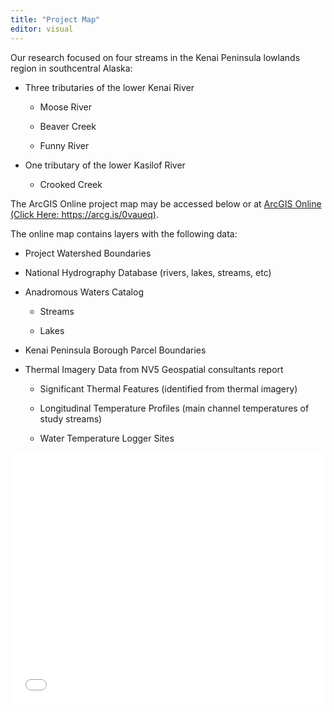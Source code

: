 ```yaml
---
title: "Project Map"
editor: visual
---
```


Our research focused on four streams in the Kenai Peninsula lowlands region in southcentral Alaska:

-   Three tributaries of the lower Kenai River

    -   Moose River

    -   Beaver Creek

    -   Funny River

-   One tributary of the lower Kasilof River

    -   Crooked Creek

The ArcGIS Online project map may be accessed below or at [ArcGIS Online (Click Here: https://arcg.is/0vaueq)](https://arcg.is/0vaueq).

The online map contains layers with the following data:

-   Project Watershed Boundaries

-   National Hydrography Database (rivers, lakes, streams, etc)

-   Anadromous Waters Catalog

    -   Streams

    -   Lakes

-   Kenai Peninsula Borough Parcel Boundaries

-   Thermal Imagery Data from NV5 Geospatial consultants report

    -   Significant Thermal Features (identified from thermal imagery)

    -   Longitudinal Temperature Profiles (main channel temperatures of study streams)

    -   Water Temperature Logger Sites

```{=html}
<style>.embed-container {position: relative; padding-bottom: 80%; height: 0; max-width: 100%;} .embed-container iframe, .embed-container object, .embed-container iframe{position: absolute; top: 0; left: 0; width: 100%; height: 100%;} small{position: absolute; z-index: 40; bottom: 0; margin-bottom: -15px;}</style>
```
::: embed-container
<iframe width="500" height="400" frameborder="0" scrolling="no" marginheight="0" marginwidth="0" title="Kenai_Thermal_Imagery" src="//kwf.maps.arcgis.com/apps/Embed/index.html?webmap=2ec2c96346d94a90ac4b53f6134f6c4d&amp;extent=-152.1024,60.0586,-148.9218,60.7986&amp;home=true&amp;zoom=true&amp;previewImage=false&amp;scale=true&amp;search=true&amp;searchextent=false&amp;details=true&amp;legendlayers=true&amp;active_panel=legend&amp;basemap_gallery=true&amp;disable_scroll=true&amp;theme=light">

</iframe>
:::

